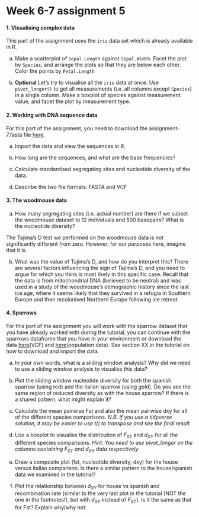 # Week 6-7 assignment 5 {- #w07}

#### 1. Visualising complex data {-}

This part of the assignment uses the `iris` data set which is already available in R.

a) Make a scatterplot of `Sepal.Length` against `Sepal.Width`. Facet the plot by `Species`, and arrange the plots so that they are below each other. Color the points by `Petal.Length`

b) **Optional** Let's try to visualise all the `iris` data at once. Use `pivot_longer()` to get all measurements (i.e. all columns except `Species`) in a single column. Make a boxplot of species against measurement value, and facet the plot by measurement type.



#### 2. Working with DNA sequence data {-}

For this part of the assignment, you need to download the assignment-7.fasta file [here](https://bios1140.github.io/data/assignment-7.fasta).

a) Import the data and view the sequences in R.

b) How long are the sequences, and what are the base frequencies?

c) Calculate standardised segregating sites and nucleotide diversity of the data.

d) Describe the two file formats: FASTA and VCF

#### 3. The woodmouse data {-}

a) How many segregating sites (i.e. actual number) are there if we subset the woodmouse dataset to 12 individuals and 500 basepairs? What is the nucleotide diversity?

The Tajima's D test we performed on the woodmouse data is not significantly different from zero. However, for our purposes here, imagine that it is.

b) What was the value of Tajima's D, and how do you interpret this? There are several factors influencing the sign of Tajima's D, and you need to argue for which you think is most likely in this specific case. Recall that the data is from mitochondrial DNA (believed to be neutral) and was used in a study of the woodmouse's demographic history since the last ice age, where it seems likely that they survived in a refugia in Southern Europe and then recolonised Northern Europe following ice retreat.

#### 4. Sparrows {-}

For this part of the assignment you will work with the sparrow dataset that you have already worked with during the tutorial, you can continue with the sparrows dataframe that you have in your environment or download the data [here](https://bios1140.github.io/data/sparrow_chr8_downsample.vcf.gz)(VCF) and [here](https://bios1140.github.io/data/sparrow_pops.txt)(population data). See section XX in the tutorial on how to download and import the data.


a) In your own words, what is a sliding window analysis? Why did we need to use a sliding window analysis to visualise this data?

b) Plot the sliding window nucleotide diversity for both the spanish sparrow (using red) and the italian sparrow (using gold). Do you see the same region of reduced diversity as with the house sparrow? If there is a shared pattern, what might explain it?

c) Calculate the mean pairwise Fst and also the mean pairwise dxy for all of the different species comparisons. _N.B. if you use a tidyverse solution, it may be easier to use t() to transpose and see the final result_

d) Use a boxplot to visualise the distribution of $F_{ST}$ and $d_{XY}$ for all the different species comparisons. _Hint: You need to use pivot_longer on the columns containing_ $F_{ST}$ _and_ $d_{XY}$ _data respectively._

e) Draw a composite plot (fst, nucleotide diversity, dxy) for the house versus italian comparison. Is there a similar pattern to the house/spanish data we examined in the tutorial?

f) Plot the relationship between $d_{XY}$ for house vs spanish and recombination rate (similar to the very last plot in the tutorial (NOT the one in the footnotes!), but with $d_{XY}$ instead of $F_{ST}$). Is it the same as that for Fst? Explain why/why not.